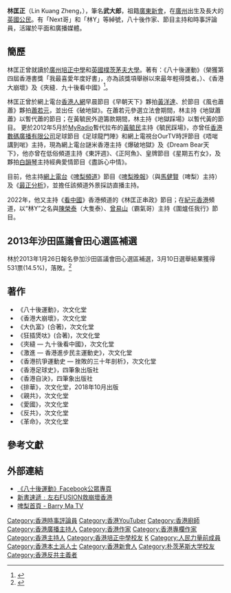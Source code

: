 {{Multiple issues|
{{blpdispute|time=2019-06-20T20:17:46+00:00}}
{{blpsources|time=2019-06-20T20:17:46+00:00}}
}}
{{NoteTA
|G1=PoliticiansUK
|G2=UK Places
|G3=People
|G4=Country
}}
{{Infobox_officeholder
| name=林匡正<br />Lin Kuang Zheng
| image name= File:Bruce  Lam Hong Ching.jpg
| caption=攝於2012年[[香港書展|香港書展]][[次文化堂|次文化堂]]攤位。
| width = 
| office = 《[[啤梨頻道|啤梨頻道]]》主持
| term_start = 2013年1月
| sex = 男
| Native place =
| date of birth = {{birth date and age|1983|8|29}}
| date of death =
| place of birth = {{CHN}}[[廣東省|廣東省]][[廣州市|廣州市]]
| nationality = {{PRC}}
| residence = {{HKG}} <Br/> {{GBR}} 
| party = 
| educate =
| nickname = Next哥、林Y、武大郎
}}
'''林匡正'''（Lin Kuang Zheng，{{bd|1983年|8月29日||}}），筆名'''武大郎'''，祖籍[[廣東|廣東]][[新會|新會]]，在[[廣州|廣州]]出生及長大的[[英國公民|英國公民]]。有「Next哥」和「林Y」等綽號，八十後作家、節目主持和時事評論員，活躍於平面和廣播媒體。

==簡歷==
林匡正曾就讀於[[廣州培正中學|廣州培正中學]]和[[英國|英國]][[樸茨茅夫大學|樸茨茅夫大學]]。著有：《八十後運動》（榮獲第四屆香港書獎「我最喜愛年度好書」，亦為該獎項舉辦以來最年輕得獎者。）、《香港大崩壞》及《夾縫．九十後看中國》<ref>{{Cite web |url=http://www.subculture.com.hk/author.aspx?author=%E6%9E%97%E5%8C%A1%E6%AD%A3 |title=次文化堂 暢销作者 林匡正 |access-date=2019-11-22 |archive-date=2021-01-16 |archive-url=https://web.archive.org/web/20210116120116/http://www.subculture.com.hk/author.aspx?author=%E6%9E%97%E5%8C%A1%E6%AD%A3 |dead-url=no }}</ref>。 

林匡正曾於網上電台[[香港人網|香港人網]]早晨節目《早朝天下》夥拍[[黃洋達|黃洋達]]、於節目《風也蕭蕭》夥拍[[蕭若元|蕭若元]]，並出任《破地獄》。在蕭若元參選立法會期間，林主持《地獄蕭蕭》以暫代蕭的節目；在黃毓民外遊籌款期間，林主持《地獄踩場》以暫代黃的節目。 更於2012年5月於[[MyRadio|MyRadio]]暫代拉布的[[黃毓民|黃毓民]]主持《毓民踩場》，亦曾任[[香港數碼廣播有限公司|香港數碼廣播有限公司]]足球節目《足球龍門陣》和網上電視台OurTV時評節目《唔啱講到啱》主持，現為網上電台謎米香港主持《爆破地獄》及《Dream Bear天下》，他亦曾在低俗頻道主持《東評週》、《正阿魚》、皇牌節目《星期五冇女》，及夥拍[[白韻琴|白韻琴]]主持經典愛情節目《盡訴心中情》。

目前，他主持[[網上電台|網上電台]]《[[啤梨頻道|啤梨頻道]]》節目《[[啤梨晚報|啤梨晚報]]》（與[[馬健賢|馬健賢]]（啤梨）主持）及《[[最正分析|最正分析]]》，並擔任該頻道外景採訪直播主持。

2022年，他又主持《[[看中國|看中國]]》香港頻道的《林匡正串政》節目；在[[紀元香港|紀元香港]]頻道，以“林Y”之名與[[陳榮泰|陳榮泰]]（大隻泰）、[[曾易山|曾易山]]（霸氣哥）主持《圍爐任我行》節目。

==2013年沙田區議會田心選區補選==
{{主條目|香港特別行政區第4屆區議會補選#2013年沙田区议会田心选区补选}}
林於2013年1月26日報名參加沙田區議會田心選區補選，3月10日選舉結果獲得531票(14.5%)，落敗。<ref>{{Cite web |url=http://www.info.gov.hk/gia/general/201301/26/P201301260274.htm |title=沙田區議會補選再接獲一份提名表格 |access-date=2013-01-26 |archive-date=2019-09-02 |archive-url=https://web.archive.org/web/20190902003144/https://www.info.gov.hk/gia/general/201301/26/P201301260274.htm |dead-url=no }}</ref>

==著作==
*《八十後運動》，次文化堂
*《香港大崩壞》，次文化堂
*《大仇富》(合著)，次文化堂
*《狂插煲呔》(合著)，次文化堂
*《夾縫 — 九十後看中國》，次文化堂
*《激進 — 香港進步民主運動史》，次文化堂
*《香港抗爭運動史 — 挫敗的三十年剖析》，次文化堂
*《香港足球史》，四筆象出版社
*《香港自決》，四筆象出版社
*《排華》，次文化堂，2018年10月出版
*《親共》，次文化堂
*《愛國》，次文化堂
*《反共》，次文化堂
*《革命》，次文化堂

== 參考文獻 ==
{{Reflist}}

==外部連結==
* [http://www.facebook.com/#!/the80sandafter 《八十後運動》Facebook公眾專頁] {{Wayback|url=http://www.facebook.com/#!/the80sandafter |date=20050408055255 }}
* [https://web.archive.org/web/20171026002816/http://reading.mingpao.com/cfm/BookSharingFocus.cfm?mode=details&iid=865 新書速遞﹕左右FUSION救崩壞香港 ]
*[https://barrymatv.com 啤梨首頁 - Barry Ma TV] {{Wayback|url=https://barrymatv.com/ |date=20210116212807 }}

[[Category:香港時事評論員|Category:香港時事評論員]]
[[Category:香港YouTuber|Category:香港YouTuber]]
[[Category:香港廚師|Category:香港廚師]]
[[Category:香港廣播主持人|Category:香港廣播主持人]]
[[Category:香港作家|Category:香港作家]]
[[Category:香港專欄作家|Category:香港專欄作家]]
[[Category:香港主持人|Category:香港主持人]]
[[Category:香港培正中學校友|Category:香港培正中學校友]]
[[Category:林姓|K]]
[[Category:人民力量前成員|Category:人民力量前成員]]
[[Category:香港本土派人士|Category:香港本土派人士]]
[[Category:香港新會人|Category:香港新會人]]
[[Category:朴茨茅斯大学校友|Category:朴茨茅斯大学校友]]
[[Category:香港反共主義者|Category:香港反共主義者]]